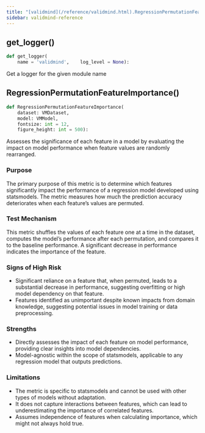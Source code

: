 ```yaml
---
title: "[validmind](/reference/validmind.html).RegressionPermutationFeatureImportance"
sidebar: validmind-reference
---
```


## get_logger[()]{.muted}

<!-- module.qmd.jinja2 - module level function alias -->

```python
def get_logger(
    name = 'validmind',    log_level = None):
```

Get a logger for the given module name

## RegressionPermutationFeatureImportance[()]{.muted}

<!-- function.qmd.jinja2 - function signature -->

```python
def RegressionPermutationFeatureImportance(
    dataset: VMDataset,
    model: VMModel,
    fontsize: int = 12,
    figure_height: int = 500):
```

Assesses the significance of each feature in a model by evaluating the impact on model performance when feature values are randomly rearranged.

### Purpose

The primary purpose of this metric is to determine which features significantly impact the performance of a regression model developed using statsmodels. The metric measures how much the prediction accuracy deteriorates when each feature's values are permuted.

### Test Mechanism

This metric shuffles the values of each feature one at a time in the dataset, computes the model's performance after each permutation, and compares it to the baseline performance. A significant decrease in performance indicates the importance of the feature.

### Signs of High Risk

- Significant reliance on a feature that, when permuted, leads to a substantial decrease in performance, suggesting overfitting or high model dependency on that feature.
- Features identified as unimportant despite known impacts from domain knowledge, suggesting potential issues in model training or data preprocessing.

### Strengths

- Directly assesses the impact of each feature on model performance, providing clear insights into model dependencies.
- Model-agnostic within the scope of statsmodels, applicable to any regression model that outputs predictions.

### Limitations

- The metric is specific to statsmodels and cannot be used with other types of models without adaptation.
- It does not capture interactions between features, which can lead to underestimating the importance of correlated features.
- Assumes independence of features when calculating importance, which might not always hold true.

